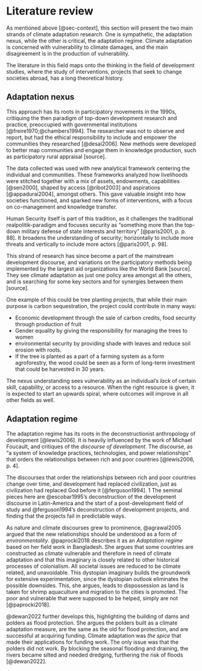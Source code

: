 # Literature review {#sec-lit}

As mentioned above [@sec-context], this section will present the two main strands of climate adaptation research. One is sympathetic, the adaptation nexus, while the other is critical, the adaptation regime. Climate adaptation is concerned with vulnerability to climate damages, and the main disagreement is in the production of vulnerability. 

The literature in this field maps onto the thinking in the field of development studies, where the study of interventions, projects that seek to change societies abroad, has a long theoretical history. 

## Adaptation nexus

This approach has its roots in participatory movements in the 1990s, critiquing the then paradigm of top-down development research and practice, preoccupied with governmental institutions [@freire1970;@chambers1994]. The researcher was not to observe and report, but had the ethical responsibility to include and empower the communities they researched [@desai2006]. New methods were developed to better map communities and engage them in knowledge production, such as participatory rural appraisal [source]. 

The data collected was used with new analytical framework centering the individual and communities. These frameworks analyzed how livelihoods were stitched together with a mix of assets, endowments, capabilities [@sen2000], shaped by access [@ribot2003] and aspirations [@appadurai2004], amongst others. This gave valuable insight into how societies functioned, and sparked new forms of interventions, with a focus on co-management and knowledge transfer. 

Human Security itself is part of this tradition, as it challenges the traditional realpolitik-paradigm and focuses security as "something more than the top-down military defense of state interests and territory" [@paris2001, p. p. 88]. It broadens the understanding of security; horizontally to include more threats and vertically to include more actors [@paris2001, p. 98]. 

This strand of research has since become a part of the mainstream development discourse, and variations on the participatory methods being implemented by the largest aid organizations like the World Bank [source]. They see climate adaptation as just one policy area amongst all the others, and is searching for some key sectors and for synergies between them [source]. 

One example of this could be tree planting projects, that while their main purpose is carbon sequestration, the project could contribute in many ways:

- Economic development through the sale of carbon credits, food security through production of fruit
- Gender equality by giving the responsibility for managing the trees to women
- environmental security by providing shade with leaves and reduce soil erosion with roots. 
- If the tree is planted as a part of a farming system as a form agroforestry, the wood could be seen as a form of long-term investment that could be harvested in 30 years. 

The nexus understanding sees vulnerability as an individual's *lack* of certain skill, capability, or access to a resource. When the right resource is given, it is expected to start an upwards spiral, where outcomes will improve in all other fields as well. 

## Adaptation regime 

The adaptation regime has its roots in the deconstructionist anthropology of development [@lewis2006]. It is heavily influenced by the work of Michael Foucault, and critiques of the *discourse of development*. The discourse, as "a system of knowledge practices, technologies, and power relationships" that orders the relationships between rich and poor countries [@lewis2006, p. 4]. 

The discourses that order the relationships between rich and poor countries change over time, and development had replaced civilization, just as civilization had replaced God before it [@ferguson1994]. 1 The seminal pieces here are @escobar1995's deconstruction of the development discourse in Latin-America and the start of a post-development field of study and @ferguson1994's deconstruction of development projects, and finding that the projects fail in predictable ways. 

As nature and climate discourses grew to prominence, @agrawal2005 argued that the new relationships should be understood as a form of *environmentality*. @paprocki2018 describes it as an *Adaptation regime* based on her field work in Bangladesh. She argues that some countries are constructed as climate vulnerable and therefore in need of climate adaptation and that this imaginary is closely related to other historical processes of colonialism. All societal issues are reduced to be climate related, and unavoidable. This dystopian imaginary builds the groundwork for extensive experimentation, since the dystopian outlook eliminates the possible downsides. This, she argues, leads to dispossession as land is taken for shrimp aquaculture and migration to the cities is promoted. The poor and vulnerable that were supposed to be helped, simply are not [@paprocki2018].

@dewan2022 further develops this, highlighting the building of dams and polders as flood protection. She argues the polders built as a climate adaptation measure, are the same as the old for flood protection, and are successful at acquiring funding. Climate adaptation was *the spice* that made their applications for funding work. The only issue was that the polders did not work. By blocking the seasonal flooding and draining, the rivers became silted and needed dredging, furthering the risk of floods [@dewan2022]. 